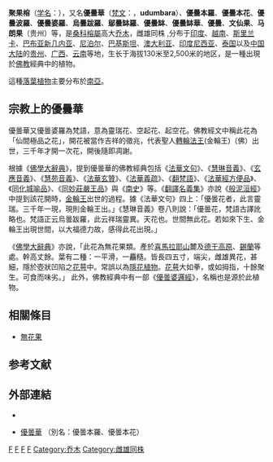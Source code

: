 {{Speciesbox
| name = 聚果榕
|status = LC
|status_system = IUCN3.1
|status_ref = <ref name=IUCN>{{cite iucn | author1 = Botanic Gardens Conservation International (BGCI) | author2 = IUCN SSC Global Tree Specialist Group | name-list-style = amp | title = ''Ficus racemosa'' | page = e.T145362959A145371147 | year = 2019 | access-date = 1 October 2020}}</ref>
|genus = Ficus
|parent = Ficus subg. Sycomorus
|species = racemosa
|authority = [[Carl_Linnaeus|L.]]
| subdivision_ranks =[[变种|变种]]
| subdivision =
* 聚果榕 ''F. r.'' var. ''racemosa''
* [[柔毛聚果榕|柔毛聚果榕]] ''F. r.'' var. ''miquelli''
| synonyms = ''Ficus racemosa'' L. var. ''miquelii'' (King) Corner
}}

'''聚果榕'''（[[学名|学名]]：{{lang|la|''Ficus racemosa''}}），又名'''優曇華'''（[[梵文|梵文]]：'''{{lang|sa|उडुम्बर}}'''，'''udumbara'''）、'''優曇本羅'''、'''優曇本花'''、'''優曇波羅'''、'''優曇婆羅'''、'''烏曇跋羅'''、'''鄔曇缽羅'''、'''優曇缽'''、'''優曇缽華'''、'''優曇'''、'''文仙果'''、'''马朗果'''（贵州）等，是[[桑科|桑科]][[榕屬|榕屬]]高大[[乔木|乔木]]，雌雄同株 ,分布于[[印度|印度]]、[[越南|越南]]、[[斯里兰卡|斯里兰卡]]、[[巴布亚新几内亚|巴布亚新几内亚]]、[[尼泊尔|尼泊尔]]、[[巴基斯坦|巴基斯坦]]、[[澳大利亚|澳大利亚]]、[[印度尼西亚|印度尼西亚]]、[[泰国|泰国]]以及[[中国大陆|中国大陆]]的[[贵州|贵州]]、[[广西|广西]]、[[云南|云南]]等地，生长于海拔130米至2,500米的地区，是一種出現於[[佛教|佛教]]經典中的植物。

這種[[落葉植物|落葉植物]]主要分布於[[南亞|南亞]]。

==宗教上的優曇華==
優曇華又優曇婆羅為梵語，意為靈瑞花、空起花、起空花。佛教經文中稱此花為「仙間極品之花」，開花被當作吉祥的徵兆，代表聖人[[轉輪王|轉輪法王]](金輪王)（佛）出世，三千年才開一次花，開後隨即凋謝。

根據《[[佛學大辭典|佛學大辭典]]》，提到優曇華的佛教經典包括《[[法華文句|法華文句]]》、《[[慧琳音義|慧琳音義]]》、《[[玄應音義|玄應音義]]》、《[[慧苑音義|慧苑音義]]》、《[[法華玄贊|法華玄贊]]》、《[[法華義疏|法華義疏]]》、《[[翻梵語|翻梵語]]》、《[[法華經方便品|法華經方便品]]》、《[[同化城喻品|同化城喻品]]》、《[[同妙莊嚴王品|同妙莊嚴王品]]》與《[[南史|南史]]》等。《[[翻譯名義集|翻譯名義集]]》亦說《[[般泥洹經|般泥洹經]]》中提到該花開時，[[金輪王|金輪王]]出世的過程。據《法華文句》四上：「優曇花者，此言靈瑞。三千年一現，現則金輪王出。」《慧琳音義》卷八則說：「優曇花，梵語古譯訛略也。梵語正云烏曇跋羅，此云祥瑞靈異。天花也。世間無此花。若如來下生、金輪王出現世間，以大福德力故，感得此花出現。」

《[[佛學大辭典|佛學大辭典]]》亦說，「此花為無花果類。產於[[喜瑪拉雅山|喜馬拉耶山]]麓及[[德干高原|德干高原]]、[[錫蘭|錫蘭]]等處。幹高丈餘。葉有二種：一平滑，一麤糙。皆長四五寸，端尖，雌雄異花，甚細，隱於壺狀凹陷之[[花萼|花萼]]中。常誤以為[[隱花植物|隱花植物]]。[[花萼|花萼]]大如拳，或如拇指，十餘聚生。可食而味劣。」
此外，佛教經典中有一部《[[優曇婆邏經|優曇婆邏經]]》，名稱也是源於此植物。

== 相關條目 ==
* [[無花果|無花果]]

== 参考文献 ==
{{reflist}}

==外部連結==
{{Commons|Ficus racemosa}}
{{Wikispecies|Ficus racemosa}}
*{{zh-hans}}{{CVH|Ficus racemosa}}
*{{zh-tw}}[http://tpbg.tfri.gov.tw/PlantContent.php?rid=416 優曇華] {{Wayback|url=http://tpbg.tfri.gov.tw/PlantContent.php?rid=416 |date=20160304185842 }}（別名：優曇本羅、優曇本花）
{{Taxonbar|from=Q713794}}

[[Category:榕属|F]]
[[Category:佛教植物|F]]
[[Category:神話傳說中的樹|F]]
[[Category:佛教神話|F]]
[[Category:乔木|Category:乔木]]
[[Category:雌雄同株|Category:雌雄同株]]